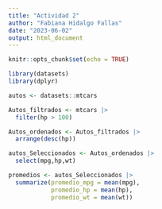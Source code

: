 ```yaml
---
title: "Actividad 2"
author: "Fabiana Hidalgo Fallas"
date: "2023-06-02"
output: html_document
---
```


```r
knitr::opts_chunk$set(echo = TRUE)

library(datasets)
library(dplyr)
```

```r
autos <- datasets::mtcars
```

```r
Autos_filtrados <- mtcars |> 
  filter(hp > 100) 
```

```r
Autos_ordenados <- Autos_filtrados |> 
  arrange(desc(hp))
```

```r
autos_Seleccionados <- Autos_ordenados |> 
  select(mpg,hp,wt)
```

```r
promedios <- autos_Seleccionados |> 
  summarize(promedio_mpg = mean(mpg),
            promedio_hp = mean(hp),
            promedio_wt = mean(wt))
```




